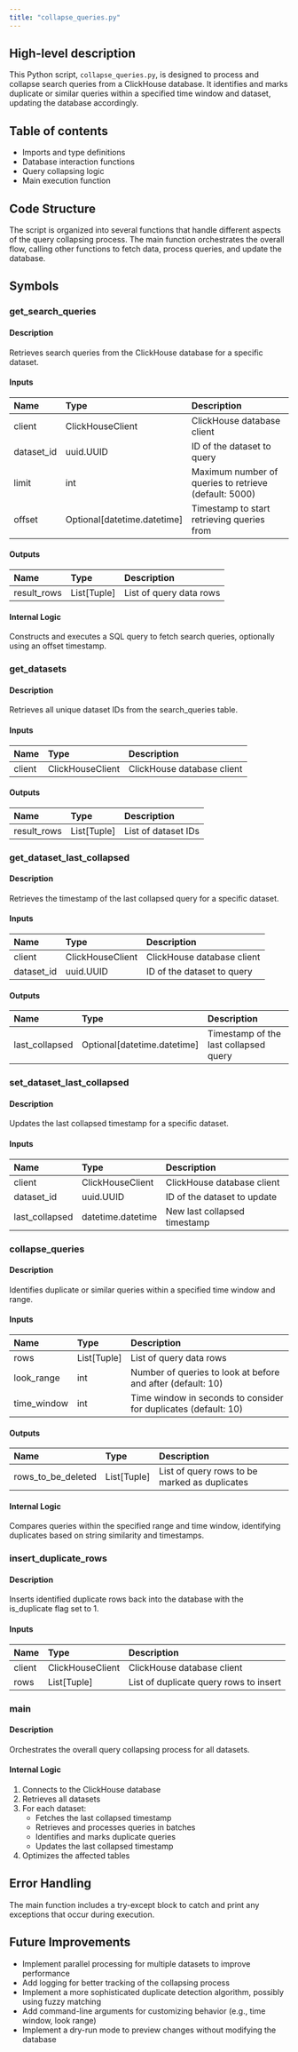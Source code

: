 ```yaml
---
title: "collapse_queries.py"
---
```


## High-level description
This Python script, `collapse_queries.py`, is designed to process and collapse search queries from a ClickHouse database. It identifies and marks duplicate or similar queries within a specified time window and dataset, updating the database accordingly.

## Table of contents
- Imports and type definitions
- Database interaction functions
- Query collapsing logic
- Main execution function

## Code Structure
The script is organized into several functions that handle different aspects of the query collapsing process. The main function orchestrates the overall flow, calling other functions to fetch data, process queries, and update the database.

## Symbols

### get_search_queries
#### Description
Retrieves search queries from the ClickHouse database for a specific dataset.

#### Inputs
| Name | Type | Description |
|:-----|:-----|:------------|
| client | ClickHouseClient | ClickHouse database client |
| dataset_id | uuid.UUID | ID of the dataset to query |
| limit | int | Maximum number of queries to retrieve (default: 5000) |
| offset | Optional[datetime.datetime] | Timestamp to start retrieving queries from |

#### Outputs
| Name | Type | Description |
|:-----|:-----|:------------|
| result_rows | List[Tuple] | List of query data rows |

#### Internal Logic
Constructs and executes a SQL query to fetch search queries, optionally using an offset timestamp.

### get_datasets
#### Description
Retrieves all unique dataset IDs from the search_queries table.

#### Inputs
| Name | Type | Description |
|:-----|:-----|:------------|
| client | ClickHouseClient | ClickHouse database client |

#### Outputs
| Name | Type | Description |
|:-----|:-----|:------------|
| result_rows | List[Tuple] | List of dataset IDs |

### get_dataset_last_collapsed
#### Description
Retrieves the timestamp of the last collapsed query for a specific dataset.

#### Inputs
| Name | Type | Description |
|:-----|:-----|:------------|
| client | ClickHouseClient | ClickHouse database client |
| dataset_id | uuid.UUID | ID of the dataset to query |

#### Outputs
| Name | Type | Description |
|:-----|:-----|:------------|
| last_collapsed | Optional[datetime.datetime] | Timestamp of the last collapsed query |

### set_dataset_last_collapsed
#### Description
Updates the last collapsed timestamp for a specific dataset.

#### Inputs
| Name | Type | Description |
|:-----|:-----|:------------|
| client | ClickHouseClient | ClickHouse database client |
| dataset_id | uuid.UUID | ID of the dataset to update |
| last_collapsed | datetime.datetime | New last collapsed timestamp |

### collapse_queries
#### Description
Identifies duplicate or similar queries within a specified time window and range.

#### Inputs
| Name | Type | Description |
|:-----|:-----|:------------|
| rows | List[Tuple] | List of query data rows |
| look_range | int | Number of queries to look at before and after (default: 10) |
| time_window | int | Time window in seconds to consider for duplicates (default: 10) |

#### Outputs
| Name | Type | Description |
|:-----|:-----|:------------|
| rows_to_be_deleted | List[Tuple] | List of query rows to be marked as duplicates |

#### Internal Logic
Compares queries within the specified range and time window, identifying duplicates based on string similarity and timestamps.

### insert_duplicate_rows
#### Description
Inserts identified duplicate rows back into the database with the is_duplicate flag set to 1.

#### Inputs
| Name | Type | Description |
|:-----|:-----|:------------|
| client | ClickHouseClient | ClickHouse database client |
| rows | List[Tuple] | List of duplicate query rows to insert |

### main
#### Description
Orchestrates the overall query collapsing process for all datasets.

#### Internal Logic
1. Connects to the ClickHouse database
2. Retrieves all datasets
3. For each dataset:
   - Fetches the last collapsed timestamp
   - Retrieves and processes queries in batches
   - Identifies and marks duplicate queries
   - Updates the last collapsed timestamp
4. Optimizes the affected tables

## Error Handling
The main function includes a try-except block to catch and print any exceptions that occur during execution.

## Future Improvements
- Implement parallel processing for multiple datasets to improve performance
- Add logging for better tracking of the collapsing process
- Implement a more sophisticated duplicate detection algorithm, possibly using fuzzy matching
- Add command-line arguments for customizing behavior (e.g., time window, look range)
- Implement a dry-run mode to preview changes without modifying the database